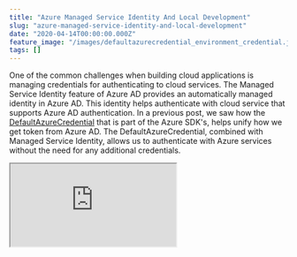 ```yaml
---
title: "Azure Managed Service Identity And Local Development"
slug: "azure-managed-service-identity-and-local-development"
date: "2020-04-14T00:00:00.000Z"
feature_image: "/images/defaultazurecredential_environment_credential.jpg"
tags: []
---
```


One of the common challenges when building cloud applications is managing credentials for authenticating to cloud services. The Managed Service Identity feature of Azure AD provides an automatically managed identity in Azure AD. This identity helps authenticate with cloud service that supports Azure AD authentication. In a previous post, we saw how the [DefaultAzureCredential](__GHOST_URL__/blog/defaultazurecredential-from-azure-sdk/) that is part of the Azure SDK's, helps unify how we get token from Azure AD. The DefaultAzureCredential, combined with Managed Service Identity, allows us to authenticate with Azure services without the need for any additional credentials.

<iframe src="https://www.youtube.com/embed/GAcFnnPxGow" />

In this post, let us look at how to set up DefaultAzureCredential for the local development environment so that it can work seamlessly as with Managed Identity while on Azure infrastructure. On the local development machine, we can use two credential type to authenticate.

Using EnvironmentCredential
---------------------------

The EnvironmentCredential looks for the following environment variables to connect to the Azure AD application.

*   AZURE\_TENANT\_ID
*   AZURE\_CLIENT\_ID
*   AZURE\_CLIENT\_SECRET

_How do we get these values?_

In Azure Portal, under the Azure Active Directory -> App Registration, create a new application. Once created, from the Overview tab, get the Application (Client) Id and the Directory (Tenant) Id. Unde, the Certificates and Secrets, add a new Client secret, and use that for the Secret.

![](/images/defaultazurecredential_environment_credential.jpg)

Now that we have all the required values, lets set up the Environment Variables. You can do this either as part of your application itself or under the Windows Environment Variables.

**PRO TIP**: _Have a script file as part of the source code to set up such variables. Make sure the sensitive values are shared securely (and [not via the source control](__GHOST_URL__/blog/keeping-sensitive-configuration-data-out-of-source-control/))_

If you want to set it from the source code, you can do something like below

    #if DEBUG
      var msiEnvironment = new MSIEnvironment();
      Configuration.Bind("MSIEnvironment", msiEnvironment);
      Environment.SetEnvironmentVariable("AZURE_TENANT_ID", msiEnvironment.TenantId);
      Environment.SetEnvironmentVariable("AZURE_CLIENT_ID", msiEnvironment.ClientId);
      Environment.SetEnvironmentVariable("AZURE_CLIENT_SECRET", msiEnvironment.ClientSecret);
    #endif
    

Add the sensitive configs to the [User Secrets](https://docs.microsoft.com/en-us/aspnet/core/security/app-secrets?view=aspnetcore-3.1&tabs=windows#json-structure-flattening-in-visual-studio) from Visual Studio so that you don't have to check them into source control.

When using DefaultAzureCredential to authenticate against resources like Key Vault, SQL Server, etc., you can create just one Azure AD application for the whole team and share the credentials around securely (use a [password manager](__GHOST_URL__/blog/password-manager-get-one-if-you-havent-already/)).

Using SharedTokenCacheCredential
--------------------------------

DefaultAzureCredential can use the shared token credential from the IDE. In the case of Visual Studio, you can configure the account to use under Options -> Azure Service Authentication. By default, the accounts that you use to log in to Visual Studio does appear here. If you have multiple accounts configured, set the [SharedTokenCacheUsername](https://docs.microsoft.com/en-us/dotnet/api/azure.identity.defaultazurecredentialoptions.sharedtokencacheusername?view=azure-dotnet) property to specify the account to use.

In my case, I have my Hotmail address (associated with my Azure subscription) and my work address added to Visual Studio. However, when using my Hotmail account to access KeyVault or Graph API, I ran into this [issue](https://github.com/Azure/azure-sdk-for-net/issues/8658). Explicitly adding in a new user to my Azure AD and using that from Visual Studio resolved the issue.

> I ran into issues when using my Microsoft account, that I use to login to Azure account. Adding in a new user to Azure AD and using that from Visual Studio got it working.

![](/images/vs_azure_service_authentication.jpg)

When using this approach, you need to grant access for all members of your team explicitly to the resource that needs access and might cause some overhead.

I hope this helps you to get your local development environment working with DefaultAzureCredential and seamlessly access Azure resources even when running from your local development machine!